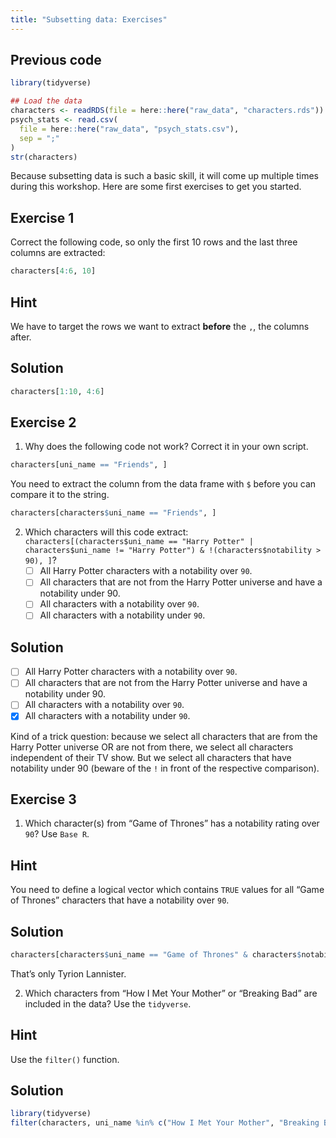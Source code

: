 ```yaml
---
title: "Subsetting data: Exercises"
---
```



::: {.callout-caution icon="false" collapse="true"}
## Previous code

```r
library(tidyverse)

## Load the data
characters <- readRDS(file = here::here("raw_data", "characters.rds"))
psych_stats <- read.csv(
  file = here::here("raw_data", "psych_stats.csv"),
  sep = ";"
)
str(characters)
```
:::

Because subsetting data is such a basic skill, it will come up multiple times during this workshop. Here are some first exercises to get you started.

## Exercise 1

Correct the following code, so only the first 10 rows and the last three columns are extracted:

```r
characters[4:6, 10]
```

::: {.callout-tip collapse="true"}
## Hint

We have to target the rows we want to extract **before** the `,`, the columns after.
:::

::: {.callout-caution collapse="true" icon="false"}
## Solution

```r
characters[1:10, 4:6]
```
:::

## Exercise 2

1.  Why does the following code not work? Correct it in your own script.

```r
characters[uni_name == "Friends", ]
```

::: {.callout-tip collapse="true"}
You need to extract the column from the data frame with `$` before you can compare it to the string.
:::

::: {.callout-caution collapse="true"}
```r
characters[characters$uni_name == "Friends", ]

```
:::

2.  Which characters will this code extract: `characters[(characters$uni_name == "Harry Potter" | characters$uni_name != "Harry Potter") & !(characters$notability > 90), ]`?
    -   [ ] All Harry Potter characters with a notability over `90`.
    -   [ ] All characters that are not from the Harry Potter universe and have a notability under 90.
    -   [ ] All characters with a notability over `90`.
    -   [ ] All characters with a notability under `90`.

::: {.callout-caution collapse="true"}
## Solution

-   [ ] All Harry Potter characters with a notability over `90`.
-   [ ] All characters that are not from the Harry Potter universe and have a notability under 90.
-   [ ] All characters with a notability over `90`.
-   [x] All characters with a notability under `90`.

Kind of a trick question: because we select all characters that are from the Harry Potter universe OR are not from there, we select all characters independent of their TV show. But we select all characters that have notability under 90 (beware of the `!` in front of the respective comparison).
:::

## Exercise 3

1.  Which character(s) from "Game of Thrones" has a notability rating over `90`? Use `Base R`.

::: {.callout-tip collapse="true"}
## Hint

You need to define a logical vector which contains `TRUE` values for all "Game of Thrones" characters that have a notability over `90`.
:::

::: {.callout-caution collapse="true"}
## Solution

```r
characters[characters$uni_name == "Game of Thrones" & characters$notability > 90, ]
```
:::

That's only Tyrion Lannister.

2.  Which characters from "How I Met Your Mother" or "Breaking Bad" are included in the data? Use the `tidyverse`.

::: {.callout-tip collapse="true"}
## Hint

Use the `filter()` function.
:::

::: {.callout-caution collapse="true"}
## Solution

```r
library(tidyverse)
filter(characters, uni_name %in% c("How I Met Your Mother", "Breaking Bad"))
```
:::
